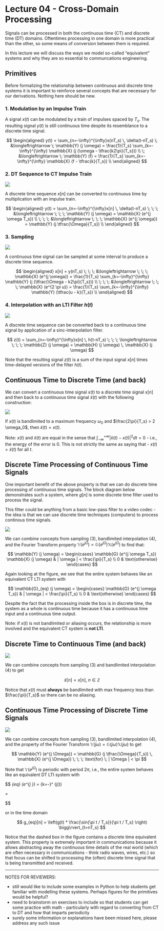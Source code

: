 # Lecture 04 - Cross-Domain Processing

Signals can be processed in both the continuous time (CT) and discrete time (DT) domains. 
Oftentimes processing in one domain is more practical than the other, so some means of 
conversion between them is required.

In this lecture we will discuss the ways we model so-called "equivalent" systems and why
they are so essential to communcations engineering.

## Primitives

Before formalizing the relationship between continuous and discrete time systems it is important to reinforce 
several concepts that are necessary for our derivations. Nothing here should be new.

### 1. Modulation by an Impulse Train

A signal $x(t)$ can be modulated by a train of impulses spaced by $T_s$. The resulting signal $y(t)$ is 
still continuous time despite its resemblance to a discrete time signal.

$$
\begin{aligned}
y(t) = \sum_{n=-\infty}^{\infty}x(nT_s) \, \delta(t-nT_s)
\; &\longleftrightarrow \;
\mathbb{Y} (j \omega) = \frac{1}{T_s} \sum_{k=-\infty}^{\infty} \mathbb{X} (j (\omega - \tfrac{k2\pi}{T_s})) \\
\; &\longleftrightarrow \;
\mathbb{Y} (f) = \frac{1}{T_s} \sum_{k=-\infty}^{\infty} \mathbb{X} (f - \tfrac{k}{T_s}) \\
\end{aligned}
$$

### 2. DT Sequence to CT Impulse Train

![](./diagrams/impulse-train.svg){fig-align="center"}

A discrete time sequence $x[n]$ can be converted to continuous time by multiplication with an impulse train.

$$
\begin{aligned}
y(t) = \sum_{n=-\infty}^{\infty}x[n] \, \delta(t-nT_s)
\; \; \; &\longleftrightarrow \; \; \;
\mathbb{Y} (j \omega) = \mathbb{X} (e^{j \omega T_s}) \\
\; \; \; &\longleftrightarrow \; \; \;
\mathbb{X} (e^{j \omega}) = \mathbb{Y} (j \tfrac{\Omega}{T_s}) \\
\end{aligned}
$$

### 3. Sampling

![](./diagrams/sampling.svg){fig-align="center"}

A continuous time signal can be sampled at some interval to produce a discrete time sequence.

$$
\begin{aligned}
x[n] = y(nT_s)
\; \; \; &\longleftrightarrow \; \; \;
\mathbb{X} (e^{j \omega}) = \frac{1}{T_s} \sum_{k=-\infty}^{\infty} \mathbb{Y} (j (\tfrac{\Omega - k2\pi}{T_s})) \\
\; \; \; &\longleftrightarrow \; \; \;
\mathbb{X} (e^{2 \pi u}) = \frac{1}{T_s} \sum_{k=-\infty}^{\infty} \mathbb{Y} (\tfrac{u - k}{T_s}) \\
\end{aligned}
$$

### 4. Interpolation with an LTI Filter $h(t)$

![](./diagrams/interpolation.svg){fig-align="center"}

A discrete time sequence can be converted back to a continuous time signal by application of a 
sinc-interpolation filter.

$$
z(t) = \sum_{n=-\infty}^{\infty}x[n] \, h(t-nT_s)
\; \; \; \longleftrightarrow \; \; \;
\mathbb{Z} (j \omega) = \mathbb{H} (j \omega) \, \mathbb{X} (j \omega)
$$

Note that the resulting signal $z(t)$ is a sum of the input signal $x[n]$ times time-delayed versions 
of the filter $h(t)$.

## Continuous Time to Discrete Time (and back)

We can convert a continuous time signal $x(t)$ to a discrete time signal $x[n]$ and then back to a 
continuous time signal $\tilde{x} (t)$ with the following construction:

![](./diagrams/sinc-interpolation.svg){fig-align="center"}

If $x(t)$ is bandlimited to a maximum frequency $\omega_0$ and $\frac{2\pi}{T_s} > 2 \omega_0$, then $\tilde{x} (t) = x(t)$.

Note: $x(t)$ and $\tilde{x} (t)$ are equal in the sense that 
$\int_{-\infty}^{+\infty} | \tilde{x} (t) - x(t) |^2dt = 0$
\- i.e., the energy of the error is $0$. This is not strictly the same as saying that 
\- $x(t) = \tilde{x} (t)$ for all $t$.

## Discrete Time Processing of Continuous Time Signals

One important benefit of the above property is that we can do discrete time processing of continuous time signals.
The block diagram below demonstrates such a system, where $g[n]$ is some discrete time filter used to process the
signal. 

This filter could be anything from a basic low-pass filter to a video codec - the idea is that we can use 
discrete time techniques (computers) to process continous time signals.

![](./diagrams/ct-equiv-dt-processing-boxed.svg){fig-align="center"}

We can combine concepts from sampling (3), bandlimited interpolation (4), and the Fourier Transform property 
$\mathbb{Y} (e^{j \Omega}) = \mathbb{G} (e^{j \Omega}) \mathbb{X} (e^{j \Omega})$ to find that:

$$
\mathbb{Y} (j \omega) =
\begin{cases}
    \mathbb{G} (e^{j \omega T_s}) \mathbb{X} (j \omega) & | \omega | < \frac{\pi}{T_s} \\
    0 & \text{otherwise}
\end{cases}
$$

Again looking at the figure, we see that the entire system behaves like an equivalent CT LTI system with

$$
\mathbb{G}_{eq} (j \omega) =
\begin{cases}
    \mathbb{G} (e^{j \omega T_s}) & | \omega | < \frac{\pi}{T_s} \\
    0 & \text{otherwise}
\end{cases}
$$

Despite the fact that the processing inside the box is in discrete time, the system as a whole is continuous time because it has a continuous time input and a continuous time output.

Note: if $x(t)$ is not bandlimited or aliasing occurs, the relationship is more involved and the equivalent CT system is **not LTI**.

## Discrete Time to Continuous Time (and back)

![](./diagrams/dt-to-ct.svg){fig-align="center"}

We can combine concepts from sampling (3) and bandlimited interpolation (4) to get 

$$
\tilde{x} [n] = x[n], \; n \in \mathbb{Z}
$$

Notice that $x(t)$ must **always** be bandlimited with max frequency less than $\frac{\pi}{T_s}$ so there can be no aliasing.

## Continuous Time Processing of Discrete Time Signals

![](./diagrams/dt-equiv-ct-processing.svg){fig-align="center"}

We can combine concepts from sampling (3), bandlimited interpolation (4), and the property of the 
Fourier Transform $\mathbb{Y} (j \omega) = \mathbb{G} (j \omega) \mathbb{X} (j \omega)$ to get

$$
\mathbb{Y} (e^{j \Omega}) = \mathbb{G} (j \tfrac{\Omega}{T_s}) \, \mathbb{X} (e^{j \Omega}) \; \; \; \text{for} \; | \Omega | < \pi
$$

Note that $\mathbb{Y} (e^{j \Omega})$ is periodic with period $2\pi$, i.e., the entire system behaves like an equivalent DT LTI system with

$$
\mathbb{G}_{eq} (e^{j \Omega}) = \sum_{k=-\infty}^\infty \tilde{\mathbb{G}} \left(j\left(\frac{\Omega - k2\pi}{T_s}\right)\right) 
\text{ with } 

\tilde{\mathbb{G}} = 
\begin{cases}
\mathbb{G} (j \omega) & | \omega | < \frac{\pi}{T_s} \\
0 & \text{otherwise}
\end{cases}
$$

or in the time domain

$$
g_{eq}[n] = \left(g(t) * \frac{\sin{\pi t / T_s}}{\pi t / T_s} \right) \bigg\rvert_{t=nT_s}
$$

Notice that the dashed box in the figure contains a discrete time equivalent system. This property is
extremely important in communications because it allows abstracting away the continuous time details of 
the real world (which are often necessary in communications - think radio waves, wires, etc.) so that 
focus can be shifted to processing the (often) discrete time signal that is being transmitted and received.

---

NOTES FOR REVIEWERS:

- still would like to include some examples in Python to help students get familiar with modelling
  these systems. Perhaps figures for the primitives would be helpful?
- need to brainstorm on exercises to include so that students can get some practice with math - 
  particularly with regard to converting from CT to DT and how that imparts periodicity
- surely some information or explanations have been missed here, please address any such issue
